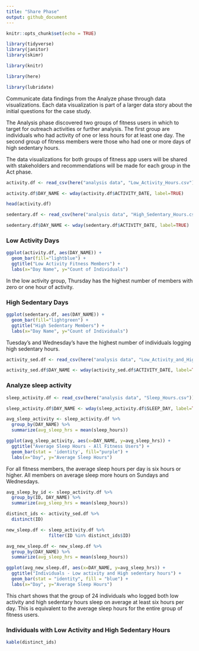 ```yaml
---
title: "Share Phase"
output: github_document
---
```


```r
knitr::opts_chunk$set(echo = TRUE)
```

```r
library(tidyverse)
library(janitor)
library(skimr)
```

```r
library(knitr)
```

```r
library(here)
```

```r
library(lubridate)
```



Communicate data findings from the Analyze phase through data visualizations.  Each data visualization is part of a larger data story about the initial questions for the case study.

The Analysis phase discovered two groups of fitness users in which to target for outreach activities or further analysis. The first group are individuals who had activity of one or less hours for at least one day.  The second group of fitness members were those who had one or more days of high sedentary hours.

The data visualizations for both groups of fitness app users will be shared with stakeholders and recommendations will be made for each group in the Act phase.


```r
activity.df <- read_csv(here("analysis data", "Low_Activity_Hours.csv"))
```

```r
activity.df$DAY_NAME <- wday(activity.df$ACTIVITY_DATE, label=TRUE)
```

```r
head(activity.df)
```


```r
sedentary.df <- read_csv(here("analysis data", "High_Sedentary_Hours.csv"))
```

```r
sedentary.df$DAY_NAME <- wday(sedentary.df$ACTIVITY_DATE, label=TRUE)
```


### Low Activity Days

```r
ggplot(activity.df, aes(DAY_NAME)) +
  geom_bar(fill="lightblue") +
  ggtitle("Low Activity Fitness Members") +
  labs(x="Day Name", y="Count of Individuals")
```


In the low activity group, Thursday has the highest number of members with zero or one hour of activity.


### High Sedentary Days

```r
ggplot(sedentary.df, aes(DAY_NAME)) +
  geom_bar(fill="lightgreen") +
  ggtitle("High Sedentary Members") +
  labs(x="Day Name", y="Count of Individuals")
```


Tuesday's and Wednesday's have the highest number of individuals logging high sedentary hours.



```r
activity_sed.df <- read_csv(here("analysis data", "Low_Activity_and_High_Sedentary.csv"))
```


```r
activity_sed.df$DAY_NAME <- wday(activity_sed.df$ACTIVITY_DATE, label=TRUE)
```


### Analyze sleep activity

```r
sleep_activity.df <- read_csv(here("analysis data", "Sleep_Hours.csv"))
```


```r
sleep_activity.df$DAY_NAME <- wday(sleep_activity.df$SLEEP_DAY, label=TRUE)
```


```r
avg_sleep_activity <- sleep_activity.df %>% 
  group_by(DAY_NAME) %>% 
  summarize(avg_sleep_hrs = mean(sleep_hours))
```

```r
ggplot(avg_sleep_activity, aes(x=DAY_NAME, y=avg_sleep_hrs)) +
  ggtitle("Average Sleep Hours - All Fitness Users") +
  geom_bar(stat = 'identity', fill="purple") +
  labs(x="Day", y="Average Sleep Hours")
```


For all fitness members, the average sleep hours per day is six hours or higher.  All members on average sleep more hours on Sundays and Wednesdays.


```r
avg_sleep_by_id <- sleep_activity.df %>% 
  group_by(ID, DAY_NAME) %>% 
  summarize(avg_sleep_hrs = mean(sleep_hours))
```

```r
distinct_ids <- activity_sed.df %>% 
  distinct(ID) 
```


```r
new_sleep.df <- sleep_activity.df %>% 
                filter(ID %in% distinct_ids$ID)
```

```r
avg_new_sleep.df <- new_sleep.df %>% 
  group_by(DAY_NAME) %>% 
  summarize(avg_sleep_hrs = mean(sleep_hours))
```

```r
ggplot(avg_new_sleep.df, aes(x=DAY_NAME, y=avg_sleep_hrs)) +
  ggtitle("Individuals - Low activity and High sedentary hours") +
  geom_bar(stat = "identity", fill = "blue") +
  labs(x="Day", y="Average Sleep Hours")
```

This chart shows that the group of 24 individuals who logged both low activity and high sedentary hours sleep on average at least six hours per day.  This is equivalent to the average sleep hours for the entire group of fitness users.


### Individuals with Low Activity and High Sedentary Hours

```r
kable(distinct_ids)
```


